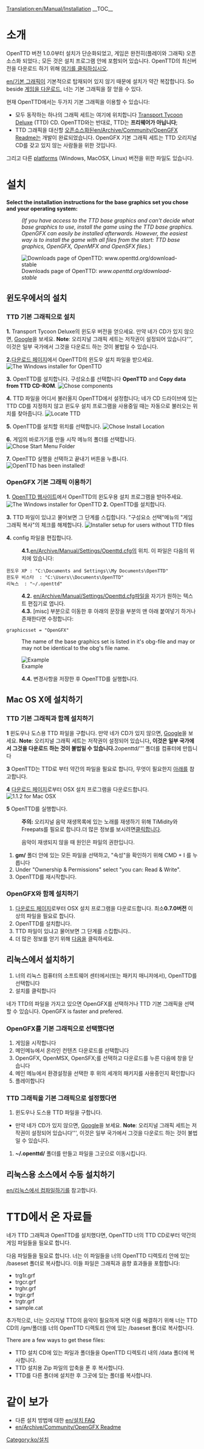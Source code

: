 [[Translation:en/Manual/Installation]]
{{ko/Manual/목차}}
__TOC__
=소개=
OpenTTD 버전 1.0.0부터 설치가 단순화되었고, 게임은 완전히(플레이와 그래픽) 오픈소스화 되었다.; 모든 것은 설치 프로그램 안에 포함되어 있습니다. OpenTTD의 최신버전을 다운로드 하기 위해 [http://www.openttd.org/download-stable 여기를 클릭하십시오].

[[en/기본 그래픽]]이 기본적으로 탑재되어 있지 않기 때문에 설치가 약간 복잡합니다. So beside [http://www.openttd.org/ 게임을 다운로드], 너는 기본 그래픽을 잘 얻을 수 있다.

현재 OpenTTD에서는 두가지 기본 그래픽을 이용할 수 있습니다:
* 모두 동작하는 하나의 그래픽 세트는 여기에 위치합니다 [http://en.wikipedia.org/wiki/Transport_Tycoon Transport Tycoon Deluxe] (TTD) CD. OpenTTD와는 반대로, TTD는 '''프리웨어가 아닙니다''';
* TTD 그래픽을 대신할 [http://en.wikipedia.org/wiki/Open_source 오픈소스화된][[en/Archive/Community/OpenGFX Readme]]는 개발이 완료되었습니다. OpenGFX 기본 그래픽 세트는 TTD 오리지널 CD를 갖고 있지 않는 사람들을 위한 것입니다.

그리고 다른 [[en/Archive/Compilation and Ports/Operating system|platforms]] (Windows, MacOSX, Linux) 버전을 위한 파일도 있습니다.

= 설치 =
'''Select the installation instructions for the base graphics set you chose and your operating system:'''
:<p style="font-size: 90%">''(If you have access to the TTD base graphics and can't decide what base graphics to use, install the game using the TTD base graphics. OpenGFX can easily be installed afterwards. However, the easiest way is to install the game with all files from the start: TTD base graphics, OpenGFX, OpenMFX and OpenSFX files.'')</p>

[[File:en/Manual/Installation 1a.png|frame|center|Downloads page of OpenTTD: ''www.openttd.org/download-stable'']]

== 윈도우에서의 설치 ==
===TTD 기본 그래픽으로 설치===
'''1.''' Transport Tycoon Deluxe의 윈도우 버전을 얻으세요. 만약 네가 CD가 있지 않으면, [http://www.google.com/search?q=transport+tycoon+deluxe Google]을 보세요. '''Note''': 오리지널 그래픽 세트는 저작권이 설정되어 있습니다''', 이것은 일부 국가에서 그것을 다운로드 하는 것이 불법일 수 있습니다.

'''2.'''[http://www.openttd.org/download-stable 다운로드 페이지]에서 OpenTTD의 윈도우 설치 파일을 받으세요.
[[File:en/Manual/Installation 1b.png|frame|center|The Windows installer for OpenTTD]]

'''3.''' OpenTTD를 설치합니다. 구성요소를 선택합니다 '''OpenTTD''' and '''Copy data from TTD CD-ROM'''.
[[File:en/Manual/Installation 2.png|frame|center|Chose components]]

'''4.''' TTD 파일을 어디서 불러올지 OpenTTD에서 설정합니다; 네가 CD 드라이브에 있는 TTD CD를 지정하지 않고 윈도우 설치 프로그램을 사용중일 때는 자동으로 불러오는 위치를 찾아줍니다.
[[File:en/Manual/Installation 3.png|frame|center|Locate TTD]]

'''5.''' OpenTTD를 설치할 위치를 선택합니다.
[[File:en/Manual/Installation 4.png|frame|center|Chose Install Location]]

'''6.''' 게임의 바로가기를 만들 시작 메뉴의 폴더를 선택합니다.
[[File:en/Manual/Installation 5.png|frame|center|Chose Start Menu Folder]]

'''7.''' OpenTTD 실행을 선택하고 끝내기 버튼을 누릅니다.
[[File:en/Manual/Installation 6.png|frame|center|OpenTTD has been installed!]]

===OpenGFX 기본 그래픽 이용하기===
'''1.''' [http://www.openttd.org/ OpenTTD 웹사이트]에서 OpenTTD의 윈도우용 설치 프로그램을 받아주세요.
[[File:en/Manual/Installation 1b.png|frame|center|The Windows installer for OpenTTD]]
'''2.''' OpenTTD를 설치합니다.

'''3.''' TTD 파일이 있냐고 물어보면 그 단계를 스킵합니다. "구성요소 선택"메뉴의 "게임 그래픽 복사"의 체크를 해제합니다.
[[File:en/Manual/Installation 2 gfx.png|frame|center|Installer setup for users without TTD files]]

'''4.''' config 파일을 편집합니다.
:'''4.1.'''[[en/Archive/Manual/Settings/Openttd.cfg]]의 위치. 이 파일은 다음의 위치에 있습니다:
 윈도우 XP : "C:\Documents and Settings\<username>\My Documents\OpenTTD"
 윈도우 비스타  : "C:\Users\<username>\Documents\OpenTTD"
 리눅스  : "~/.openttd"
:'''4.2.''' [[en/Archive/Manual/Settings/Openttd.cfg]]파일을 자기가 원하는 텍스트 편집기로 엽니다.
:'''4.3.''' [misc] 부분으로 이동한 후 아래의 문장을 부분의 맨 아래 붙여넣기 하거나 존재한다면 수정합니다:
 graphicsset = "OpenGFX"
: The name of the base graphics set is listed in it's obg-file and may or may not be identical to the obg's file name.
[[File:en/Manual/Installation 9 grx manual configuration cfg.png|frame|center|Example]]
:'''4.4.''' 변경사항을 저장한 후 OpenTTD를 실행합니다.

== Mac OS X에 설치하기 ==
{{en/Note| 1=1.0.x 버전에 대한 공식적인 빌드가 없습니다. 그러나 공식적인 지원이 1.1.x 버전부터 재개되었으므로 '''공식적인''' 테스트용 바이너리를 다운로드하세요 (현재 1.1.0 beta5) to make sure any remaining bugs are found}}
===TTD 기본 그래픽과 함께 설치하기===
'''1''' 윈도우나 도스용 TTD 파일을 구합니다. 만약 네가 CD가 있지 않으면, [http://www.google.com/search?q=transport+tycoon+deluxe Google]을 보세요. '''Note''': 오리지널 그래픽 세트는 저작권이 설정되어 있습니다''', 이것은 일부 국가에서 그것을 다운로드 하는 것이 불법일 수 있습니다.
'''2''' '''openttd/''' 폴더를 컴퓨터에 만듭니다

'''3''' OpenTTD는 TTD로 부터 약간의 파일을 필요로 합니다, 무엇이 필요한지 [[#files-from-ttd|아래]]를 참고합니다.

'''4''' [http://www.openttd.org/download-stable 다운로드 페이지]로부터 OSX 설치 프로그램을 다운로드합니다.
[[File:en/Manual/Installation 1b osx.png|frame|center|1.1.2 for Mac OSX]]

'''5''' OpenTTD를 실행합니다.


:'''주의:''' 오리지널 음악 재생목록에 있는 노래를 재생하기 위해 TiMidity와 Freepats를 필요로 합니다.더 많은 정보를 보시려면[[en/Archive/Compilation and Ports/Compiling on GNU∕Linux and 🟉BSD#playing-the-soundtrack|클릭]]합니다.


:음악이 재생되지 않을 때 원인은 파일의 권한입니다.
#'''gm/''' 폴더 안에 있는 모든 파일을 선택하고, "속성"을 확인하기 위해 CMD + I 를 누릅니다
#Under "Ownership & Permissions" select "you can: Read & Write".
#OpenTTD를 재시작합니다.

===OpenGFX와 함께 설치하기===
# [http://www.openttd.org/download-stable 다운로드 페이지]로부터 OSX 설치 프로그램을 다운로드합니다. 최소'''0.7.0버전''' 이상의 파일을 필요로 합니다.
# OpenTTD를 설치합니다.
# TTD 파일이 있냐고 물어보면 그 단계를 스킵합니다..
# 더 많은 정보를 얻기 위해 [[en/Archive/Community/OpenGFX Readme#manually-installing-opengfx|다음]]을 클릭하세요.

== 리눅스에서 설치하기 ==

#너의 리눅스 컴퓨터의 소프트웨어 센터에서(또는 패키지 매니저에서), OpenTTD를 선택합니다
#설치를 클릭합니다

네가 TTD의 파일을 가지고 있으면 OpenGFX를 선택하거나 TTD 기본 그래픽을 선택할 수 있습니다.
OpenGFX is faster and prefered.

===OpenGFX를 기본 그래픽으로 선택했다면===
#게임을 시작합니다
#메인메뉴에서 온라인 컨텐츠 다운로드를 선택합니다
#OpenGFX, OpenMSX, OpenSFX;를 선택하고 다운로드를 누른 다음에 창을 닫습니다
#메인 메뉴에서 환경설정을 선택한 후 위의 세개의 패키지를 사용중인지 확인합니다
#플레이합니다

===TTD 그래픽을 기본 그래픽으로 설정했다면===
#윈도우나 도스용 TTD 파일을 구합니다. 
* 만약 네가 CD가 있지 않으면, [http://www.google.com/search?q=transport+tycoon+deluxe Google]을 보세요. '''Note''': 오리지널 그래픽 세트는 저작권이 설정되어 있습니다''', 이것은 일부 국가에서 그것을 다운로드 하는 것이 불법일 수 있습니다. 
#'''~/.openttd/''' 폴더를 만들고 파일을 그곳으로 이동시킵니다.

== 리눅스용 소스에서 수동 설치하기 ==
[[en/리눅스에서 컴파일하기]]를 참고합니다.

= TTD에서 온 자료들=
네가 TTD 그래픽과 OpenTTD를 설치했다면, OpenTTD 너의 TTD CD로부터 약간의 게임 파일들을 필요로 합니다.

다음 파일들을 필요로 합니다. 너는 이 파일들을 너의 OpenTTD 디렉토리 안에 있는 /baseset 폴더로 복사합니다. 이들 파일은 그래픽과 음향 효과들을 포함합니다:
* trg1r.grf
* trgcr.grf
* trghr.grf
* trgir.grf
* trgtr.grf
* sample.cat


추가적으로, 너는 오리지널 TTD의 음악이 필요하게 되면 이를 해결하기 위해 너는 TTD CD의 /gm/폴더를 너의 OpenTTD 디렉토리 안에 있는 /baseset 폴더로 복사합니다.


There are a few ways to get these files:
* TTD 설치 CD에 있는 파일과 폴더들을 OpenTTD 디렉토리 내의 /data 폴더에 복사합니다.
* TTD 설치용 Zip 파일의 압축을 푼 후 복사합니다.
* TTD를 다른 폴더에 설치한 후 그곳에 있는 폴더를 복사합니다.

= 같이 보가=
* 다른 설치 방법에 대한 [[en/설치 FAQ]] 
* [[en/Archive/Community/OpenGFX Readme]]

[[Category:ko/설치]]